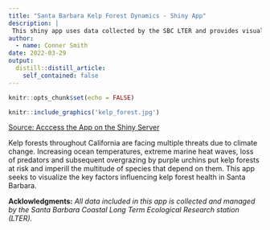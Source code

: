 ```yaml
---
title: "Santa Barbara Kelp Forest Dynamics - Shiny App"
description: |
 This shiny app uses data collected by the SBC LTER and provides visualizations and summary figures indicating different kelp forest dynamics in the Santa Barbara region.
author:
  - name: Conner Smith
date: 2022-03-29
output:
  distill::distill_article:
    self_contained: false
---
```


```r
knitr::opts_chunk$set(echo = FALSE)

```

```r
knitr::include_graphics('kelp_forest.jpg')
```

[Source: Acccess the App on the Shiny Server](https://connermuir.shinyapps.io/sbc_lter_kelp/)

Kelp forests throughout California are facing multiple threats due to climate change. Increasing ocean temperatures, extreme marine heat waves, loss of predators and subsequent overgrazing by purple urchins put kelp forests at risk and imperill the multitude of species that depend on them. This app seeks to visualize the key factors influencing kelp forest health in Santa Barbara.

**Acklowledgments:**
*All data included in this app is collected and managed by the Santa Barbara Coastal Long Term Ecological Research station (LTER).*

